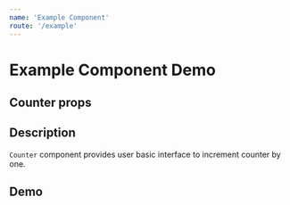 ```yaml
---
name: 'Example Component'
route: '/example'
---
```


# Example Component Demo

## Counter props
<Props of={Counter} />

## Description

`Counter` component provides user basic interface to increment counter by one.

## Demo

<Playground>
  <Counter initialValue={0} />
</Playground>